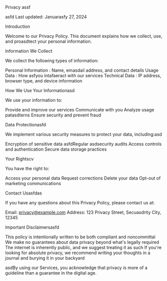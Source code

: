 Privacy assf

asfd
Last updated: Januarasfy 27, 2024

Introduction

Welcome to our Privacy Policy. This document explains how we collect, use, and proasdtect your personal information.

Information We Collect

We collect the following types of information:

Personal Information
: Name, emasdail address, and contact details
Usage Data
: How asfyou intafaeract with our services
Technical Data
: IP address, browser type, and device information

How We Use Your Informationasd

We use your information to:

Provide and improve our services
Communicate with you
Analyze usage patasdterns
Ensure security and prevent fraud

Data Protectionasfd

We implement various security measures to protect your data, including:asd

Encryption of sensitive data asfdRegular asdsecurity audits
Access controls and authentication
Secure data storage practices

Your Rightscv

You have the right to:

Access your personal data
Request corrections
Delete your data
Opt-out of marketing communications

Contact Usasfdas

If you have any questions about this Privacy Policy, please contact us at:

Email:
privacy@example.com
Address: 123 Privacy Street, Secuasdrity City, 12345

Important Disclaimersasfd

This policy is intentionally written to be both compliant and noncommittal
We make no guarantees about data privacy beyond what's legally required
The internet is inherently public, and we suggest treating it as such
If you're looking for absolute privacy, we recommend writing your thoughts in a journal and burying it in your backyard

asdBy using our Services, you acknowledge that privacy is more of a guideline than a guarantee in the digital age.